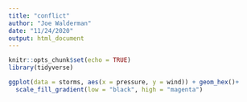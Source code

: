 ```yaml
---
title: "conflict"
author: "Joe Walderman"
date: "11/24/2020"
output: html_document
---
```


```r
knitr::opts_chunk$set(echo = TRUE)
library(tidyverse)
```

```r

ggplot(data = storms, aes(x = pressure, y = wind)) + geom_hex()+
  scale_fill_gradient(low = "black", high = "magenta")
```

